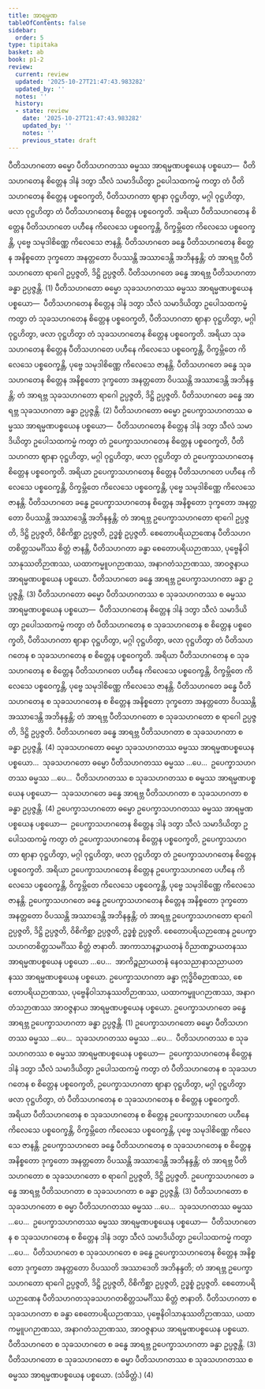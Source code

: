 ```yaml
---
title: အာရမ္မဏ
tableOfContents: false
sidebar:
  order: 5
type: tipitaka
basket: ab
book: p1-2
review:
  current: review
  updated: '2025-10-27T21:47:43.983282'
  updated_by: ''
  notes: ''
  history:
  - state: review
    date: '2025-10-27T21:47:43.983282'
    updated_by: ''
    notes: ''
    previous_state: draft
---
```



<ReviewStatus review={frontmatter.review} showDetails={true} />

<HypothesisAnnotation frontmatter={frontmatter} />

<DynamicBreadcrumb />

<Division number="19" book="p1-2" e="ch" v="37" p="114">

<Paragraph number="684" book="p1-2">
ပီတိသဟဂတော ဓမ္မော ပီတိသဟဂတဿ ဓမ္မဿ အာရမ္မဏပစ္စယေန ပစ္စယော—  ပီတိသဟဂတေန စိတ္တေန ဒါနံ ဒတွာ သီလံ သမာဒိယိတွာ ဥပေါသထကမ္မံ ကတွာ တံ ပီတိသဟဂတေန စိတ္တေန ပစ္စဝေက္ခတိ, ပီတိသဟဂတာ ဈာနာ ဝုဋ္ဌဟိတွာ, မဂ္ဂါ ဝုဋ္ဌဟိတွာ, ဖလာ ဝုဋ္ဌဟိတွာ တံ ပီတိသဟဂတေန စိတ္တေန ပစ္စဝေက္ခတိ. အရိယာ ပီတိသဟဂတေန စိတ္တေန ပီတိသဟဂတေ ပဟီနေ ကိလေသေ ပစ္စဝေက္ခန္တိ, ဝိက္ခမ္ဘိတေ ကိလေသေ ပစ္စဝေက္ခန္တိ, ပုဗ္ဗေ သမုဒါစိဏ္ဏေ ကိလေသေ ဇာနန္တိ. ပီတိသဟဂတေ ခန္ဓေ ပီတိသဟဂတေန စိတ္တေန အနိစ္စတော ဒုက္ခတော အနတ္တတော ဝိပဿန္တိ အဿာဒေန္တိ အဘိနန္ဒန္တိ; တံ အာရဗ္ဘ ပီတိသဟဂတော ရာဂေါ ဥပ္ပဇ္ဇတိ, ဒိဋ္ဌိ ဥပ္ပဇ္ဇတိ. ပီတိသဟဂတေ ခန္ဓေ အာရဗ္ဘ ပီတိသဟဂတာ ခန္ဓာ ဥပ္ပဇ္ဇန္တိ. (1)
</Paragraph>

<Paragraph number="685" book="p1-2">
ပီတိသဟဂတော ဓမ္မော သုခသဟဂတဿ ဓမ္မဿ အာရမ္မဏပစ္စယေန ပစ္စယော—  ပီတိသဟဂတေန စိတ္တေန ဒါနံ ဒတွာ သီလံ သမာဒိယိတွာ ဥပေါသထကမ္မံ ကတွာ တံ သုခသဟဂတေန စိတ္တေန ပစ္စဝေက္ခတိ, ပီတိသဟဂတာ ဈာနာ ဝုဋ္ဌဟိတွာ, မဂ္ဂါ ဝုဋ္ဌဟိတွာ, ဖလာ ဝုဋ္ဌဟိတွာ တံ သုခသဟဂတေန စိတ္တေန ပစ္စဝေက္ခတိ. အရိယာ သုခသဟဂတေန စိတ္တေန ပီတိသဟဂတေ ပဟီနေ ကိလေသေ ပစ္စဝေက္ခန္တိ, ဝိက္ခမ္ဘိတေ ကိလေသေ ပစ္စဝေက္ခန္တိ, ပုဗ္ဗေ သမုဒါစိဏ္ဏေ ကိလေသေ ဇာနန္တိ. ပီတိသဟဂတေ ခန္ဓေ သုခသဟဂတေန စိတ္တေန အနိစ္စတော ဒုက္ခတော အနတ္တတော ဝိပဿန္တိ အဿာဒေန္တိ အဘိနန္ဒန္တိ; တံ အာရဗ္ဘ သုခသဟဂတော ရာဂေါ ဥပ္ပဇ္ဇတိ, ဒိဋ္ဌိ ဥပ္ပဇ္ဇတိ. ပီတိသဟဂတေ ခန္ဓေ အာရဗ္ဘ သုခသဟဂတာ ခန္ဓာ ဥပ္ပဇ္ဇန္တိ. (2)
</Paragraph>

<Paragraph number="686" book="p1-2">
ပီတိသဟဂတော ဓမ္မော ဥပေက္ခာသဟဂတဿ ဓမ္မဿ အာရမ္မဏပစ္စယေန ပစ္စယော—  ပီတိသဟဂတေန စိတ္တေန ဒါနံ ဒတွာ သီလံ သမာဒိယိတွာ ဥပေါသထကမ္မံ ကတွာ တံ ဥပေက္ခာသဟဂတေန စိတ္တေန ပစ္စဝေက္ခတိ, ပီတိသဟဂတာ ဈာနာ ဝုဋ္ဌဟိတွာ, မဂ္ဂါ ဝုဋ္ဌဟိတွာ, ဖလာ ဝုဋ္ဌဟိတွာ တံ ဥပေက္ခာသဟဂတေန စိတ္တေန ပစ္စဝေက္ခတိ. အရိယာ ဥပေက္ခာသဟဂတေန စိတ္တေန ပီတိသဟဂတေ ပဟီနေ ကိလေသေ ပစ္စဝေက္ခန္တိ, ဝိက္ခမ္ဘိတေ ကိလေသေ ပစ္စဝေက္ခန္တိ, ပုဗ္ဗေ သမုဒါစိဏ္ဏေ ကိလေသေ ဇာနန္တိ. ပီတိသဟဂတေ ခန္ဓေ ဥပေက္ခာသဟဂတေန စိတ္တေန အနိစ္စတော ဒုက္ခတော အနတ္တတော ဝိပဿန္တိ အဿာဒေန္တိ အဘိနန္ဒန္တိ; တံ အာရဗ္ဘ ဥပေက္ခာသဟဂတော ရာဂေါ ဥပ္ပဇ္ဇတိ, ဒိဋ္ဌိ ဥပ္ပဇ္ဇတိ, ဝိစိကိစ္ဆာ ဥပ္ပဇ္ဇတိ, ဥဒ္ဓစ္စံ ဥပ္ပဇ္ဇတိ. စေတောပရိယဉာဏေန ပီတိသဟဂတစိတ္တသမင်္ဂိဿ စိတ္တံ ဇာနန္တိ, ပီတိသဟဂတာ ခန္ဓာ စေတောပရိယဉာဏဿ, ပုဗ္ဗေနိဝါသာနုဿတိဉာဏဿ, ယထာကမ္မူပဂဉာဏဿ, အနာဂတံသဉာဏဿ, အာဝဇ္ဇနာယ အာရမ္မဏပစ္စယေန ပစ္စယော. ပီတိသဟဂတေ ခန္ဓေ အာရဗ္ဘ ဥပေက္ခာသဟဂတာ ခန္ဓာ ဥပ္ပဇ္ဇန္တိ. (3)
</Paragraph>

<Paragraph number="687" book="p1-2">
ပီတိသဟဂတော ဓမ္မော ပီတိသဟဂတဿ စ သုခသဟဂတဿ စ ဓမ္မဿ အာရမ္မဏပစ္စယေန ပစ္စယော—  ပီတိသဟဂတေန စိတ္တေန ဒါနံ ဒတွာ သီလံ သမာဒိယိတွာ ဥပေါသထကမ္မံ ကတွာ တံ ပီတိသဟဂတေန စ သုခသဟဂတေန စ စိတ္တေန ပစ္စဝေက္ခတိ, ပီတိသဟဂတာ ဈာနာ ဝုဋ္ဌဟိတွာ, မဂ္ဂါ ဝုဋ္ဌဟိတွာ, ဖလာ ဝုဋ္ဌဟိတွာ တံ ပီတိသဟဂတေန စ သုခသဟဂတေန စ စိတ္တေန ပစ္စဝေက္ခတိ. အရိယာ ပီတိသဟဂတေန စ သုခသဟဂတေန စ စိတ္တေန ပီတိသဟဂတေ ပဟီနေ ကိလေသေ ပစ္စဝေက္ခန္တိ, ဝိက္ခမ္ဘိတေ ကိလေသေ ပစ္စဝေက္ခန္တိ, ပုဗ္ဗေ သမုဒါစိဏ္ဏေ ကိလေသေ ဇာနန္တိ. ပီတိသဟဂတေ ခန္ဓေ ပီတိသဟဂတေန စ သုခသဟဂတေန စ စိတ္တေန အနိစ္စတော ဒုက္ခတော အနတ္တတော ဝိပဿန္တိ အဿာဒေန္တိ အဘိနန္ဒန္တိ; တံ အာရဗ္ဘ ပီတိသဟဂတော စ သုခသဟဂတော စ ရာဂေါ ဥပ္ပဇ္ဇတိ, ဒိဋ္ဌိ ဥပ္ပဇ္ဇတိ. ပီတိသဟဂတေ ခန္ဓေ အာရဗ္ဘ ပီတိသဟဂတာ စ သုခသဟဂတာ စ ခန္ဓာ ဥပ္ပဇ္ဇန္တိ. (4)
</Paragraph>

</Division>
<Division number="20" book="p1-2" e="ch" v="37" p="116">

<Paragraph number="688" book="p1-2">
သုခသဟဂတော ဓမ္မော သုခသဟဂတဿ ဓမ္မဿ အာရမ္မဏပစ္စယေန ပစ္စယော…  သုခသဟဂတော ဓမ္မော ပီတိသဟဂတဿ ဓမ္မဿ …ပေ…  ဥပေက္ခာသဟဂတဿ ဓမ္မဿ …ပေ…  ပီတိသဟဂတဿ စ သုခသဟဂတဿ စ ဓမ္မဿ အာရမ္မဏပစ္စယေန ပစ္စယော—  သုခသဟဂတေ ခန္ဓေ အာရဗ္ဘ ပီတိသဟဂတာ စ သုခသဟဂတာ စ ခန္ဓာ ဥပ္ပဇ္ဇန္တိ. (4)
</Paragraph>

<Paragraph number="689" book="p1-2">
ဥပေက္ခာသဟဂတော ဓမ္မော ဥပေက္ခာသဟဂတဿ ဓမ္မဿ အာရမ္မဏပစ္စယေန ပစ္စယော—  ဥပေက္ခာသဟဂတေန စိတ္တေန ဒါနံ ဒတွာ သီလံ သမာဒိယိတွာ ဥပေါသထကမ္မံ ကတွာ တံ ဥပေက္ခာသဟဂတေန စိတ္တေန ပစ္စဝေက္ခတိ, ဥပေက္ခာသဟဂတာ ဈာနာ ဝုဋ္ဌဟိတွာ, မဂ္ဂါ ဝုဋ္ဌဟိတွာ, ဖလာ ဝုဋ္ဌဟိတွာ တံ ဥပေက္ခာသဟဂတေန စိတ္တေန ပစ္စဝေက္ခတိ. အရိယာ ဥပေက္ခာသဟဂတေန စိတ္တေန ဥပေက္ခာသဟဂတေ ပဟီနေ ကိလေသေ ပစ္စဝေက္ခန္တိ, ဝိက္ခမ္ဘိတေ ကိလေသေ ပစ္စဝေက္ခန္တိ, ပုဗ္ဗေ သမုဒါစိဏ္ဏေ ကိလေသေ ဇာနန္တိ. ဥပေက္ခာသဟဂတေ ခန္ဓေ ဥပေက္ခာသဟဂတေန စိတ္တေန အနိစ္စတော ဒုက္ခတော အနတ္တတော ဝိပဿန္တိ အဿာဒေန္တိ အဘိနန္ဒန္တိ; တံ အာရဗ္ဘ ဥပေက္ခာသဟဂတော ရာဂေါ ဥပ္ပဇ္ဇတိ, ဒိဋ္ဌိ ဥပ္ပဇ္ဇတိ, ဝိစိကိစ္ဆာ ဥပ္ပဇ္ဇတိ, ဥဒ္ဓစ္စံ ဥပ္ပဇ္ဇတိ. စေတောပရိယဉာဏေန ဥပေက္ခာသဟဂတစိတ္တသမင်္ဂိဿ စိတ္တံ ဇာနာတိ. အာကာသာနဉ္စာယတနံ ဝိညာဏဉ္စာယတနဿ အာရမ္မဏပစ္စယေန ပစ္စယော …ပေ…  အာကိဉ္စညာယတနံ နေဝသညာနာသညာယတနဿ အာရမ္မဏပစ္စယေန ပစ္စယော. ဥပေက္ခာသဟဂတာ ခန္ဓာ ဣဒ္ဓိဝိဓဉာဏဿ, စေတောပရိယဉာဏဿ, ပုဗ္ဗေနိဝါသာနုဿတိဉာဏဿ, ယထာကမ္မူပဂဉာဏဿ, အနာဂတံသဉာဏဿ အာဝဇ္ဇနာယ အာရမ္မဏပစ္စယေန ပစ္စယော. ဥပေက္ခာသဟဂတေ ခန္ဓေ အာရဗ္ဘ ဥပေက္ခာသဟဂတာ ခန္ဓာ ဥပ္ပဇ္ဇန္တိ. (1)
</Paragraph>

<Paragraph number="690" book="p1-2">
ဥပေက္ခာသဟဂတော ဓမ္မော ပီတိသဟဂတဿ ဓမ္မဿ …ပေ…  သုခသဟဂတဿ ဓမ္မဿ …ပေ…  ပီတိသဟဂတဿ စ သုခသဟဂတဿ စ ဓမ္မဿ အာရမ္မဏပစ္စယေန ပစ္စယော—  ဥပေက္ခာသဟဂတေန စိတ္တေန ဒါနံ ဒတွာ သီလံ သမာဒိယိတွာ ဥပေါသထကမ္မံ ကတွာ တံ ပီတိသဟဂတေန စ သုခသဟဂတေန စ စိတ္တေန ပစ္စဝေက္ခတိ, ဥပေက္ခာသဟဂတာ ဈာနာ ဝုဋ္ဌဟိတွာ, မဂ္ဂါ ဝုဋ္ဌဟိတွာ ဖလာ ဝုဋ္ဌဟိတွာ, တံ ပီတိသဟဂတေန စ သုခသဟဂတေန စ စိတ္တေန ပစ္စဝေက္ခတိ. အရိယာ ပီတိသဟဂတေန စ သုခသဟဂတေန စ စိတ္တေန ဥပေက္ခာသဟဂတေ ပဟီနေ ကိလေသေ ပစ္စဝေက္ခန္တိ, ဝိက္ခမ္ဘိတေ ကိလေသေ ပစ္စဝေက္ခန္တိ, ပုဗ္ဗေ သမုဒါစိဏ္ဏေ ကိလေသေ ဇာနန္တိ. ဥပေက္ခာသဟဂတေ ခန္ဓေ ပီတိသဟဂတေန စ သုခသဟဂတေန စ စိတ္တေန အနိစ္စတော ဒုက္ခတော အနတ္တတော ဝိပဿန္တိ အဿာဒေန္တိ အဘိနန္ဒန္တိ; တံ အာရဗ္ဘ ပီတိသဟဂတော စ သုခသဟဂတော စ ရာဂေါ ဥပ္ပဇ္ဇတိ, ဒိဋ္ဌိ ဥပ္ပဇ္ဇတိ. ဥပေက္ခာသဟဂတေ ခန္ဓေ အာရဗ္ဘ ပီတိသဟဂတာ စ သုခသဟဂတာ စ ခန္ဓာ ဥပ္ပဇ္ဇန္တိ. (3)
</Paragraph>

</Division>
<Division number="21" book="p1-2" e="ch" v="37" p="117">

<Paragraph number="691" book="p1-2">
ပီတိသဟဂတော စ သုခသဟဂတော စ ဓမ္မာ ပီတိသဟဂတဿ ဓမ္မဿ …ပေ…  သုခသဟဂတဿ ဓမ္မဿ …ပေ…  ဥပေက္ခာသဟဂတဿ ဓမ္မဿ အာရမ္မဏပစ္စယေန ပစ္စယော—  ပီတိသဟဂတေန စ သုခသဟဂတေန စ စိတ္တေန ဒါနံ ဒတွာ သီလံ သမာဒိယိတွာ ဥပေါသထကမ္မံ ကတွာ …ပေ…  ပီတိသဟဂတေ စ သုခသဟဂတေ စ ခန္ဓေ ဥပေက္ခာသဟဂတေန စိတ္တေန အနိစ္စတော ဒုက္ခတော အနတ္တတော ဝိပဿတိ အဿာဒေတိ အဘိနန္ဒတိ; တံ အာရဗ္ဘ ဥပေက္ခာသဟဂတော ရာဂေါ ဥပ္ပဇ္ဇတိ, ဒိဋ္ဌိ ဥပ္ပဇ္ဇတိ, ဝိစိကိစ္ဆာ ဥပ္ပဇ္ဇတိ, ဥဒ္ဓစ္စံ ဥပ္ပဇ္ဇတိ. စေတောပရိယဉာဏေန ပီတိသဟဂတသုခသဟဂတစိတ္တသမင်္ဂိဿ စိတ္တံ ဇာနာတိ. ပီတိသဟဂတာ စ သုခသဟဂတာ စ ခန္ဓာ စေတောပရိယဉာဏဿ, ပုဗ္ဗေနိဝါသာနုဿတိဉာဏဿ, ယထာကမ္မူပဂဉာဏဿ, အနာဂတံသဉာဏဿ, အာဝဇ္ဇနာယ အာရမ္မဏပစ္စယေန ပစ္စယော. ပီတိသဟဂတေ စ သုခသဟဂတေ စ ခန္ဓေ အာရဗ္ဘ ဥပေက္ခာသဟဂတာ ခန္ဓာ ဥပ္ပဇ္ဇန္တိ. (3)
</Paragraph>

<Paragraph number="692" book="p1-2">
ပီတိသဟဂတော စ သုခသဟဂတော စ ဓမ္မာ ပီတိသဟဂတဿ စ သုခသဟဂတဿ စ ဓမ္မဿ အာရမ္မဏပစ္စယေန ပစ္စယော. (သံခိတ္တံ.) (4)
</Paragraph>
</Division>